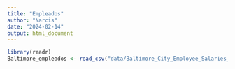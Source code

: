 ```yaml
---
title: "Empleados"
author: "Narcis"
date: "2024-02-14"
output: html_document
---
```


```r
library(readr)
Baltimore_empleados <- read_csv("data/Baltimore_City_Employee_Salaries_FY2015.csv")

```




